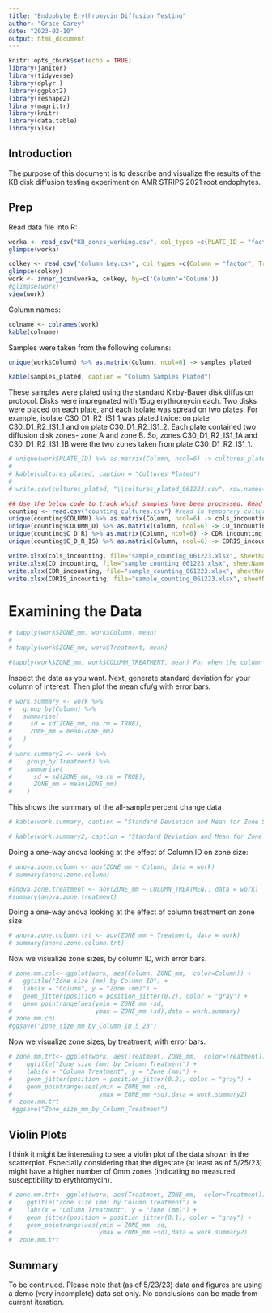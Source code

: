 ```yaml
---
title: "Endophyte Erythromycin Diffusion Testing"
author: "Grace Carey"
date: "2023-02-10"
output: html_document
---
```


```r
knitr::opts_chunk$set(echo = TRUE)
library(janitor)
library(tidyverse)
library(dplyr )
library(ggplot2)
library(reshape2)
library(magrittr)
library(knitr)
library(data.table)
library(xlsx)
```

## Introduction

The purpose of this document is to describe and visualize the results of the KB disk diffusion testing experiment on AMR STRIPS 2021 root endophytes.

## Prep

Read data file into R:

```r

worka <- read_csv("KB_zones_working.csv", col_types =c(PLATE_ID = "factor", ZONE_mm = "numeric", Column = "factor", Antibiotic = "factor"))
glimpse(worka)

colkey <- read_csv("Column_key.csv", col_types =c(Column = "factor", Treatment = "factor", Block = "factor"))
glimpse(colkey)
work <- inner_join(worka, colkey, by=c('Column'='Column'))
#glimpse(work)
view(work)
```

Column names:

```r
colname <- colnames(work)
kable(colname)
```

Samples were taken from the following columns:

```r

unique(work$Column) %>% as.matrix(Column, ncol=6) -> samples_plated

kable(samples_plated, caption = "Column Samples Plated")
```

These samples were plated using the standard Kirby-Bauer disk diffusion protocol. Disks were impregnated with 15ug erythromycin each. Two disks were placed on each plate, and each isolate was spread on two plates. For example, isolate C30_D1_R2_IS1_1 was plated twice: on plate C30_D1_R2_IS1_1 and on plate C30_D1_R2_IS1_2. Each plate contained two diffusion disk zones- zone A and zone B. So, zones C30_D1_R2_IS1_1A and C30_D1_R2_IS1_1B were the two zones taken from plate C30_D1_R2_IS1_1.

```r

# unique(work$PLATE_ID) %>% as.matrix(Column, ncol=6) -> cultures_plated
# 
# kable(cultures_plated, caption = "Cultures Plated")
# 
# write.csv(cultures_plated, "\\cultures_plated_061223.csv", row.names=FALSE)

## Use the below code to track which samples have been processed. Read them into an excel file with multiple tabs. 
counting <- read.csv("counting_cultures.csv") #read in temporary cultures file
unique(counting$COLUMN) %>% as.matrix(Column, ncol=6) -> cols_incounting
unique(counting$COLUMN_D) %>% as.matrix(Column, ncol=6) -> CD_incounting
unique(counting$C_D_R) %>% as.matrix(Column, ncol=6) -> CDR_incounting
unique(counting$C_D_R_IS) %>% as.matrix(Column, ncol=6) -> CDRIS_incounting

write.xlsx(cols_incounting, file="sample_counting_061223.xlsx", sheetName="cols_incounting", row.names=FALSE)
write.xlsx(CD_incounting, file="sample_counting_061223.xlsx", sheetName="CD_incounting", append=TRUE, row.names=FALSE)
write.xlsx(CDR_incounting, file="sample_counting_061223.xlsx", sheetName="CDR_incounting", append=TRUE, row.names=FALSE)
write.xlsx(CDRIS_incounting, file="sample_counting_061223.xlsx", sheetName="CDRIS_incounting", append=TRUE, row.names=FALSE)
```

# Examining the Data

```r

 
# tapply(work$ZONE_mm, work$Column, mean)
# 
# tapply(work$ZONE_mm, work$Treatment, mean)

#tapply(work$ZONE_mm, work$COLUMM_TREATMENT, mean) For when the column treatment column exists in this document
```

Inspect the data as you want. Next, generate standard deviation for your column of interest. Then plot the mean cfu/g with error bars.

```r
# work.summary <- work %>%
#   group_by(Column) %>%
#   summarise(
#     sd = sd(ZONE_mm, na.rm = TRUE),
#     ZONE_mm = mean(ZONE_mm)
#   )
# 
# work.summary2 <- work %>%
#    group_by(Treatment) %>%
#    summarise(
#      sd = sd(ZONE_mm, na.rm = TRUE),
#      ZONE_mm = mean(ZONE_mm)
#    )

```

This shows the summary of the all-sample percent change data

```r
# kable(work.summary, caption = "Standard Deviation and Mean for Zone Size (mm) by Column") 
```

```r
# kable(work.summary2, caption = "Standard Deviation and Mean for Zone Size (mm) by Column Treatment") 
```

Doing a one-way anova looking at the effect of Column ID on zone size:

```r
# anova.zone.column <- aov(ZONE_mm ~ Column, data = work)
# summary(anova.zone.column) 

#anova.zone.treatment <- aov(ZONE_mm ~ COLUMN_TREATMENT, data = work)
#summary(anova.zone.treatment) 
```

Doing a one-way anova looking at the effect of column treatment on zone size:

```r
# anova.zone.column.trt <- aov(ZONE_mm ~ Treatment, data = work)
# summary(anova.zone.column.trt) 
```

Now we visualize zone sizes, by column ID, with error bars.

```r
# zone.mm.col<- ggplot(work, aes(Column, ZONE_mm,  color=Column)) +
#   ggtitle("Zone size (mm) by Column ID") +
#   labs(x = "Column", y = "Zone (mm)") +
#   geom_jitter(position = position_jitter(0.2), color = "gray") + 
#   geom_pointrange(aes(ymin = ZONE_mm -sd, 
#                       ymax = ZONE_mm +sd),data = work.summary) 
# zone.mm.col 
#ggsave("Zone_size_mm_by_Column_ID_5_23")
```

Now we visualize zone sizes, by treatment, with error bars.

```r
# zone.mm.trt<- ggplot(work, aes(Treatment, ZONE_mm,  color=Treatment)) +
#    ggtitle("Zone size (mm) by Column Treatment") +
#    labs(x = "Column Treatment", y = "Zone (mm)") +
#    geom_jitter(position = position_jitter(0.2), color = "gray") + 
#    geom_pointrange(aes(ymin = ZONE_mm -sd, 
#                        ymax = ZONE_mm +sd),data = work.summary2) 
#  zone.mm.trt
 #ggsave("Zone_size_mm_by_Column_Treatment")
```

## Violin Plots

I think it might be interesting to see a violin plot of the data shown in the scatterplot. Especially considering that the digestate (at least as of 5/25/23) might have a higher number of 0mm zones (indicating no measured susceptibility to erythromycin).

```r
# zone.mm.trt<- ggplot(work, aes(Treatment, ZONE_mm,  color=Treatment)) +  geom_violin(trim=FALSE)+
#    ggtitle("Zone size (mm) by Column Treatment") +
#    labs(x = "Column Treatment", y = "Zone (mm)") +
#    geom_jitter(position = position_jitter(0.1), color = "gray") + 
#    geom_pointrange(aes(ymin = ZONE_mm -sd, 
#                        ymax = ZONE_mm +sd),data = work.summary2) 
#  zone.mm.trt

```


## Summary

To be continued. Please note that (as of 5/23/23) data and figures are using a demo (very incomplete) data set only. No conclusions can be made from current iteration.
